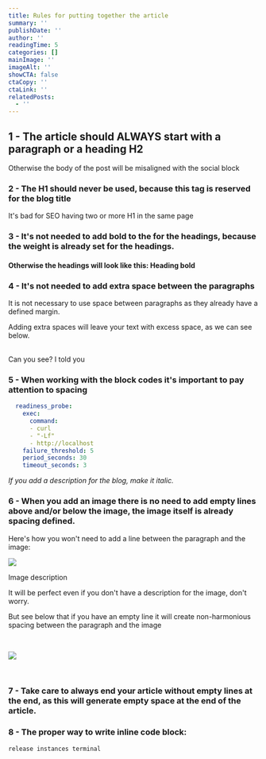 ```yaml
---
title: Rules for putting together the article
summary: ''
publishDate: ''
author: ''
readingTime: 5
categories: []
mainImage: ''
imageAlt: ''
showCTA: false
ctaCopy: ''
ctaLink: ''
relatedPosts:
  - ''
---
```


## 1 - The article should ALWAYS start with a paragraph or a heading H2

Otherwise the body of the post will be misaligned with the social block

### 2 - The H1 should never be used, because this tag is reserved for the blog title

It's bad for SEO having two or more H1 in the same page

### 3 - It's not needed to add bold to the for the headings, because the weight is already set for the headings.

#### Otherwise the headings will look like this: **Heading bold**

### 4 - It's not needed to add extra space between the paragraphs

It is not necessary to use space between paragraphs as they already have a defined margin.

Adding extra spaces will leave your text with excess space, as we can see below.  
‍

Can you see? I told you

### 5 - When working with the block codes it's important to pay attention to spacing

```yaml
  readiness_probe:
    exec:
      command:
      - curl
      - "-Lf"
      - http://localhost
    failure_threshold: 5
    period_seconds: 30
    timeout_seconds: 3

```

_If you add a description for the blog, make it italic._

### 6 - When you add an image there is no need to add empty lines above and/or below the image, the image itself is already spacing defined.

Here's how you won't need to add a line between the paragraph and the image:

![](/blog-images/9e8bd025d7f442e799770734b97fc833.png)

Image description

It will be perfect even if you don't have a description for the image, don't worry.

But see below that if you have an empty line it will create non-harmonious spacing between the paragraph and the image

‍

![](/blog-images/9e8bd025d7f442e799770734b97fc833.png)

‍

### 7 - Take care to always end your article without empty lines at the end, as this will generate empty space at the end of the article.

### 8 - The proper way to write inline code block:

<code inline>release instances terminal</code>